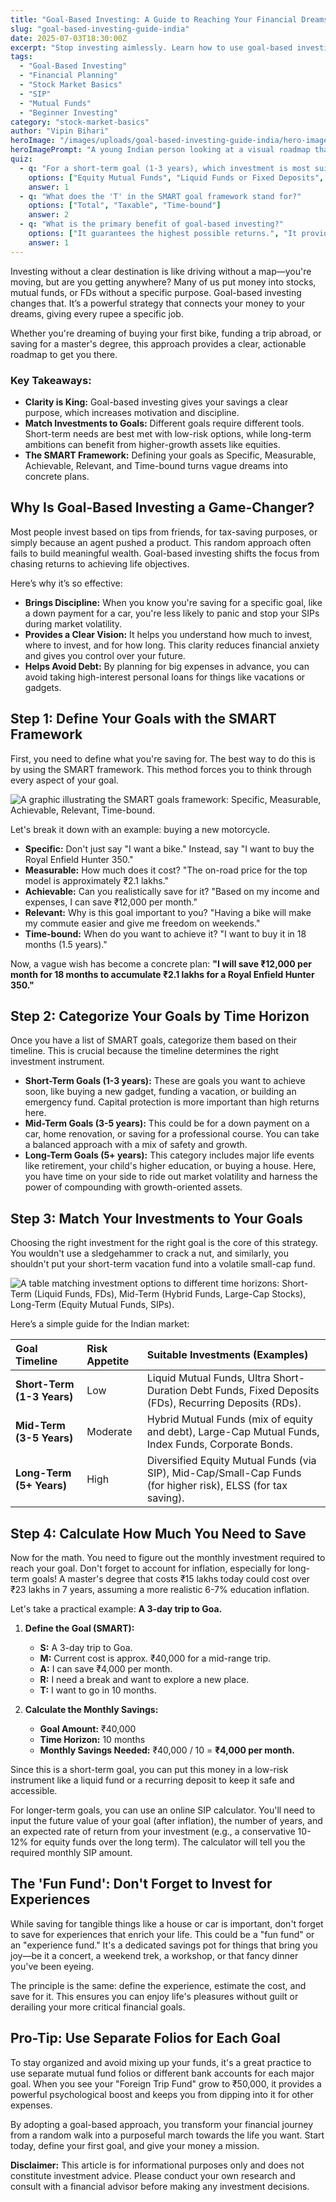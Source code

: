 ```yaml
---
title: "Goal-Based Investing: A Guide to Reaching Your Financial Dreams"
slug: "goal-based-investing-guide-india"
date: 2025-07-03T18:30:00Z
excerpt: "Stop investing aimlessly. Learn how to use goal-based investing to plan for your biggest dreams, whether it's a new bike, a trip abroad, or your master's degree. A step-by-step guide for Indian investors."
tags:
  - "Goal-Based Investing"
  - "Financial Planning"
  - "Stock Market Basics"
  - "SIP"
  - "Mutual Funds"
  - "Beginner Investing"
category: "stock-market-basics"
author: "Vipin Bihari"
heroImage: "/images/uploads/goal-based-investing-guide-india/hero-image.jpg"
heroImagePrompt: "A young Indian person looking at a visual roadmap that connects money to life goals like a motorcycle, a graduation cap, and an airplane, symbolizing goal-based investing."
quiz:
  - q: "For a short-term goal (1-3 years), which investment is most suitable?"
    options: ["Equity Mutual Funds", "Liquid Funds or Fixed Deposits", "Real Estate"]
    answer: 1
  - q: "What does the 'T' in the SMART goal framework stand for?"
    options: ["Total", "Taxable", "Time-bound"]
    answer: 2
  - q: "What is the primary benefit of goal-based investing?"
    options: ["It guarantees the highest possible returns.", "It provides a clear roadmap and discipline to your savings.", "It eliminates all market risks."]
    answer: 1
---
```


Investing without a clear destination is like driving without a map—you're moving, but are you getting anywhere? Many of us put money into stocks, mutual funds, or FDs without a specific purpose. Goal-based investing changes that. It’s a powerful strategy that connects your money to your dreams, giving every rupee a specific job.

Whether you're dreaming of buying your first bike, funding a trip abroad, or saving for a master's degree, this approach provides a clear, actionable roadmap to get you there.

### Key Takeaways:
*   **Clarity is King:** Goal-based investing gives your savings a clear purpose, which increases motivation and discipline.
*   **Match Investments to Goals:** Different goals require different tools. Short-term needs are best met with low-risk options, while long-term ambitions can benefit from higher-growth assets like equities.
*   **The SMART Framework:** Defining your goals as Specific, Measurable, Achievable, Relevant, and Time-bound turns vague dreams into concrete plans.

## Why Is Goal-Based Investing a Game-Changer?

Most people invest based on tips from friends, for tax-saving purposes, or simply because an agent pushed a product. This random approach often fails to build meaningful wealth. Goal-based investing shifts the focus from chasing returns to achieving life objectives.

Here’s why it’s so effective:
*   **Brings Discipline:** When you know you're saving for a specific goal, like a down payment for a car, you're less likely to panic and stop your SIPs during market volatility.
*   **Provides a Clear Vision:** It helps you understand how much to invest, where to invest, and for how long. This clarity reduces financial anxiety and gives you control over your future.
*   **Helps Avoid Debt:** By planning for big expenses in advance, you can avoid taking high-interest personal loans for things like vacations or gadgets.

## Step 1: Define Your Goals with the SMART Framework

First, you need to define what you're saving for. The best way to do this is by using the SMART framework. This method forces you to think through every aspect of your goal.

![A graphic illustrating the SMART goals framework: Specific, Measurable, Achievable, Relevant, Time-bound.](/images/uploads/goal-based-investing-guide-india/smart-goals-framework.png)

Let's break it down with an example: buying a new motorcycle.

*   **Specific:** Don't just say "I want a bike." Instead, say "I want to buy the Royal Enfield Hunter 350."
*   **Measurable:** How much does it cost? "The on-road price for the top model is approximately ₹2.1 lakhs."
*   **Achievable:** Can you realistically save for it? "Based on my income and expenses, I can save ₹12,000 per month."
*   **Relevant:** Why is this goal important to you? "Having a bike will make my commute easier and give me freedom on weekends."
*   **Time-bound:** When do you want to achieve it? "I want to buy it in 18 months (1.5 years)."

Now, a vague wish has become a concrete plan: **"I will save ₹12,000 per month for 18 months to accumulate ₹2.1 lakhs for a Royal Enfield Hunter 350."**

## Step 2: Categorize Your Goals by Time Horizon

Once you have a list of SMART goals, categorize them based on their timeline. This is crucial because the timeline determines the right investment instrument.

*   **Short-Term Goals (1-3 years):** These are goals you want to achieve soon, like buying a new gadget, funding a vacation, or building an emergency fund. Capital protection is more important than high returns here.
*   **Mid-Term Goals (3-5 years):** This could be for a down payment on a car, home renovation, or saving for a professional course. You can take a balanced approach with a mix of safety and growth.
*   **Long-Term Goals (5+ years):** This category includes major life events like retirement, your child's higher education, or buying a house. Here, you have time on your side to ride out market volatility and harness the power of compounding with growth-oriented assets.

## Step 3: Match Your Investments to Your Goals

Choosing the right investment for the right goal is the core of this strategy. You wouldn't use a sledgehammer to crack a nut, and similarly, you shouldn't put your short-term vacation fund into a volatile small-cap fund.

![A table matching investment options to different time horizons: Short-Term (Liquid Funds, FDs), Mid-Term (Hybrid Funds, Large-Cap Stocks), Long-Term (Equity Mutual Funds, SIPs).](/images/uploads/goal-based-investing-guide-india/investment-goal-matching.png)

Here’s a simple guide for the Indian market:

| Goal Timeline | Risk Appetite | Suitable Investments (Examples) |
| :--- | :--- | :--- |
| **Short-Term (1-3 Years)** | Low | Liquid Mutual Funds, Ultra Short-Duration Debt Funds, Fixed Deposits (FDs), Recurring Deposits (RDs). |
| **Mid-Term (3-5 Years)** | Moderate | Hybrid Mutual Funds (mix of equity and debt), Large-Cap Mutual Funds, Index Funds, Corporate Bonds. |
| **Long-Term (5+ Years)** | High | Diversified Equity Mutual Funds (via SIP), Mid-Cap/Small-Cap Funds (for higher risk), ELSS (for tax saving). |

## Step 4: Calculate How Much You Need to Save

Now for the math. You need to figure out the monthly investment required to reach your goal. Don't forget to account for inflation, especially for long-term goals! A master's degree that costs ₹15 lakhs today could cost over ₹23 lakhs in 7 years, assuming a more realistic 6-7% education inflation.

Let's take a practical example: **A 3-day trip to Goa.**

1.  **Define the Goal (SMART):**
    *   **S:** A 3-day trip to Goa.
    *   **M:** Current cost is approx. ₹40,000 for a mid-range trip.
    *   **A:** I can save ₹4,000 per month.
    *   **R:** I need a break and want to explore a new place.
    *   **T:** I want to go in 10 months.

2.  **Calculate the Monthly Savings:**
    *   **Goal Amount:** ₹40,000
    *   **Time Horizon:** 10 months
    *   **Monthly Savings Needed:** ₹40,000 / 10 = **₹4,000 per month.**

Since this is a short-term goal, you can put this money in a low-risk instrument like a liquid fund or a recurring deposit to keep it safe and accessible.

For longer-term goals, you can use an online SIP calculator. You'll need to input the future value of your goal (after inflation), the number of years, and an expected rate of return from your investment (e.g., a conservative 10-12% for equity funds over the long term). The calculator will tell you the required monthly SIP amount.

## The 'Fun Fund': Don't Forget to Invest for Experiences

While saving for tangible things like a house or car is important, don't forget to save for experiences that enrich your life. This could be a "fun fund" or an "experience fund." It's a dedicated savings pot for things that bring you joy—be it a concert, a weekend trek, a workshop, or that fancy dinner you've been eyeing.

The principle is the same: define the experience, estimate the cost, and save for it. This ensures you can enjoy life's pleasures without guilt or derailing your more critical financial goals.

## Pro-Tip: Use Separate Folios for Each Goal

To stay organized and avoid mixing up your funds, it's a great practice to use separate mutual fund folios or different bank accounts for each major goal. When you see your "Foreign Trip Fund" grow to ₹50,000, it provides a powerful psychological boost and keeps you from dipping into it for other expenses.

By adopting a goal-based approach, you transform your financial journey from a random walk into a purposeful march towards the life you want. Start today, define your first goal, and give your money a mission.

**Disclaimer:** This article is for informational purposes only and does not constitute investment advice. Please conduct your own research and consult with a financial advisor before making any investment decisions.